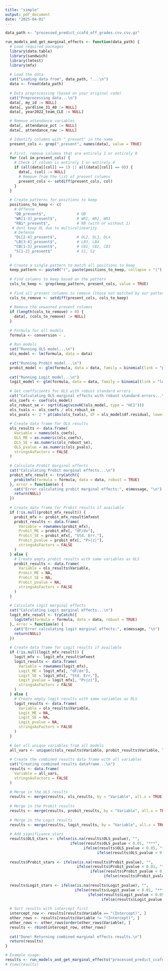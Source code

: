 ```yaml
---
title: "simple"
output: pdf_document
date: "2025-04-01"
---
```


```r
data_path <- "processed_predict_ccafd_off_grades.csv.csv.gz"
```


```r
run_models_and_get_marginal_effects <- function(data_path) {
  # Load required packages
  library(data.table)
  library(sandwich)
  library(lmtest)
  library(mfx)
  
  # Load the data
  cat("Loading data from", data_path, "...\n")
  data <- fread(data_path)
  
  # Data preprocessing (based on your original code)
  cat("Preprocessing data...\n")
  data[, my_id := NULL]
  data[, yardline_31_40 := NULL]
  data[, year2022_team_CLE := NULL]

  # Remove attendance variables
  data[, attendance_pct := NULL]
  data[, attendance_raw := NULL]

  # Identify columns with "_present" in the name
  present_cols <- grep("_present", names(data), value = TRUE)
  
  # First, remove columns that are entirely 1 or entirely 0
  for (col in present_cols) {
    # Check if column is entirely 1 or entirely 0
    if (all(data[[col]] == 1) || all(data[[col]] == 0)) {
      data[, (col) := NULL]
      # Remove from the list of present columns
      present_cols <- setdiff(present_cols, col)
    }
  }
  
  # Create patterns for positions to keep
  positions_to_keep <- c(
    # Offense
    "QB_present$",              # QB
    "WR[1-3]_present$",         # WR1, WR2, WR3
    "RB1*_present$",            # RB (with or without 1)
   # dont keep OL due to multicolinearity
    # Defense
    "DL[2-4]_present$",         # DL2, DL3, DL4
    "LB[3-4]_present$",         # LB3, LB4
    "CB[1-3]_present$",         # CB1, CB2, CB3
    "S[1-2]_present$"           # S1, S2
  )
  
  # Create a single pattern to match all positions to keep
  keep_pattern <- paste0("(", paste(positions_to_keep, collapse = "|"), ")")
  
  # Find columns to keep based on the pattern
  cols_to_keep <- grep(keep_pattern, present_cols, value = TRUE)
  
  # Find all present columns to remove (those not matched by our pattern)
  cols_to_remove <- setdiff(present_cols, cols_to_keep)
  
  # Remove the unwanted present columns
  if (length(cols_to_remove) > 0) {
    data[, (cols_to_remove) := NULL]
  }
  
  # Formula for all models
  formula <- conversion ~ .
  
  # Run models
  cat("Running OLS model...\n")
  ols_model <- lm(formula, data = data)
  
  cat("Running Probit model...\n")
  probit_model <- glm(formula, data = data, family = binomial(link = "probit"))
  
  cat("Running Logit model...\n")
  logit_model <- glm(formula, data = data, family = binomial(link = "logit"))
  
  # Get coefficients for OLS with robust standard errors
  cat("Calculating OLS marginal effects with robust standard errors...\n")
  ols_coefs <- coef(ols_model)
  ols_robust_se <- sqrt(diag(vcovHC(ols_model, type = "HC1")))
  ols_tvals <- ols_coefs / ols_robust_se
  ols_pvals <- 2 * pt(abs(ols_tvals), df = ols_model$df.residual, lower.tail = FALSE)
  
  # Create data frame for OLS results
  ols_results <- data.frame(
    Variable = names(ols_coefs),
    OLS_ME = as.numeric(ols_coefs),
    OLS_SE = as.numeric(ols_robust_se),
    OLS_pvalue = as.numeric(ols_pvals),
    stringsAsFactors = FALSE
  )
  
  # Calculate Probit marginal effects
  cat("Calculating Probit marginal effects...\n")
  probit_mfx_result <- tryCatch({
    probitmfx(formula = formula, data = data, robust = TRUE)
  }, error = function(e) {
    cat("Error calculating probit marginal effects:", e$message, "\n")
    return(NULL)
  })
  
  # Create data frame for Probit results if available
  if (!is.null(probit_mfx_result)) {
    probit_mfx <- probit_mfx_result$mfxest
    probit_results <- data.frame(
      Variable = rownames(probit_mfx),
      Probit_ME = probit_mfx[, "dF/dx"],
      Probit_SE = probit_mfx[, "Std. Err."],
      Probit_pvalue = probit_mfx[, "P>|z|"],
      stringsAsFactors = FALSE
    )
  } else {
    # Create empty probit results with same variables as OLS
    probit_results <- data.frame(
      Variable = ols_results$Variable,
      Probit_ME = NA,
      Probit_SE = NA,
      Probit_pvalue = NA,
      stringsAsFactors = FALSE
    )
  }
  
  # Calculate Logit marginal effects
  cat("Calculating Logit marginal effects...\n")
  logit_mfx_result <- tryCatch({
    logitmfx(formula = formula, data = data, robust = TRUE)
  }, error = function(e) {
    cat("Error calculating logit marginal effects:", e$message, "\n")
    return(NULL)
  })
  
  # Create data frame for Logit results if available
  if (!is.null(logit_mfx_result)) {
    logit_mfx <- logit_mfx_result$mfxest
    logit_results <- data.frame(
      Variable = rownames(logit_mfx),
      Logit_ME = logit_mfx[, "dF/dx"],
      Logit_SE = logit_mfx[, "Std. Err."],
      Logit_pvalue = logit_mfx[, "P>|z|"],
      stringsAsFactors = FALSE
    )
  } else {
    # Create empty logit results with same variables as OLS
    logit_results <- data.frame(
      Variable = ols_results$Variable,
      Logit_ME = NA,
      Logit_SE = NA,
      Logit_pvalue = NA,
      stringsAsFactors = FALSE
    )
  }
  
  # Get all unique variables from all models
  all_vars <- unique(c(ols_results$Variable, probit_results$Variable, logit_results$Variable))
  
  # Create the combined results data frame with all variables
  cat("Creating combined results dataframe...\n")
  results <- data.frame(
    Variable = all_vars,
    stringsAsFactors = FALSE
  )
  
  # Merge in the OLS results
  results <- merge(results, ols_results, by = "Variable", all.x = TRUE)
  
  # Merge in the Probit results
  results <- merge(results, probit_results, by = "Variable", all.x = TRUE)
  
  # Merge in the Logit results
  results <- merge(results, logit_results, by = "Variable", all.x = TRUE)
  
  # Add significance stars
  results$OLS_stars <- ifelse(is.na(results$OLS_pvalue), "",
                             ifelse(results$OLS_pvalue < 0.01, "***",
                                   ifelse(results$OLS_pvalue < 0.05, "**",
                                         ifelse(results$OLS_pvalue < 0.1, "*", ""))))
  
  results$Probit_stars <- ifelse(is.na(results$Probit_pvalue), "",
                                ifelse(results$Probit_pvalue < 0.01, "***",
                                      ifelse(results$Probit_pvalue < 0.05, "**",
                                            ifelse(results$Probit_pvalue < 0.1, "*", ""))))
  
  results$Logit_stars <- ifelse(is.na(results$Logit_pvalue), "",
                               ifelse(results$Logit_pvalue < 0.01, "***",
                                     ifelse(results$Logit_pvalue < 0.05, "**",
                                           ifelse(results$Logit_pvalue < 0.1, "*", ""))))
  
  # Sort results with intercept first
  intercept_row <- results[results$Variable == "(Intercept)", ]
  other_rows <- results[results$Variable != "(Intercept)", ]
  other_rows <- other_rows[order(other_rows$Variable), ]
  results <- rbind(intercept_row, other_rows)
  
  cat("Done! Returning combined marginal effects results.\n")
  return(results)
}

# Example usage:
results <- run_models_and_get_marginal_effects("processed_predict_ccafd_off_grades.csv.csv.gz")
# View(results)
```

```r

```

